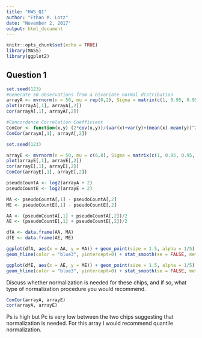 ```yaml
---
title: "HW5_Q1"
author: "Ethan M. Lotz"
date: "November 2, 2017"
output: html_document
---
```


```r
knitr::opts_chunk$set(echo = TRUE)
library(MASS)
library(ggplot2)
```

## Question 1

```r
set.seed(123)
#Generate 50 observations from a bivariate normal distribution
arrayA <- mvrnorm(n = 50, mu = rep(0,2), Sigma = matrix(c(1, 0.95, 0.95, 1), ncol = 2))
plot(arrayA[,1], arrayA[,2])
cor(arrayA[,1], arrayA[,2])

#Concordance Correlation Coefficient
ConCor <- function(x,y) (2*cov(x,y))/(var(x)+var(y)+(mean(x)-mean(y))^2)
ConCor(arrayA[,1], arrayA[,2])

set.seed(123)

arrayE <- mvrnorm(n = 50, mu = c(6,8), Sigma = matrix(c(1, 0.95, 0.95, 1), ncol = 2))
plot(arrayE[,1], arrayE[,2])
cor(arrayE[,1], arrayE[,2])
ConCor(arrayE[,1], arrayE[,2])

pseudoCountA <- log2(arrayA + 2)
pseudoCountE <- log2(arrayE + 2)

MA <- pseudoCountA[,1] - pseudoCountA[,2]
ME <- pseudoCountE[,1] - pseudoCountE[,2]

AA <- (pseudoCountA[,1] + pseudoCountA[,2])/2
AE <- (pseudoCountE[,1] + pseudoCountE[,2])/2

dfA <- data.frame(AA, MA)
dfE <- data.frame(AE, ME)

ggplot(dfA, aes(x = AA, y = MA)) + geom_point(size = 1.5, alpha = 1/5) +
geom_hline(color = "blue3", yintercept=0) + stat_smooth(se = FALSE, method = "loess", color = "red3")

ggplot(dfE, aes(x = AE, y = ME)) + geom_point(size = 1.5, alpha = 1/5) +
geom_hline(color = "blue3", yintercept=0) + stat_smooth(se = FALSE, method = "loess", color = "red3")
```

Discuss whether normalization is needed for these chips, and if so, what type of normalization procedure you would recommend.
```r
ConCor(arrayA, arrayE)
cor(arrayA, arrayE)
```

Ps is high but Pc is very low between the two chips suggesting that normalization is needed. For this array I would recommend quantile normalization.